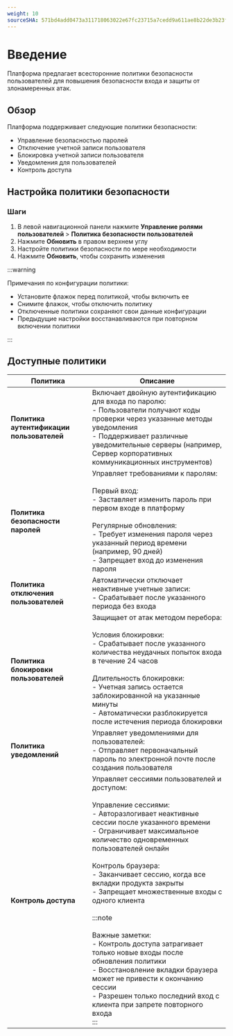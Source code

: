 ```yaml
---
weight: 10
sourceSHA: 571bd4add0473a311718063022e67fc23715a7cedd9a611ae8b22de3b23f9c16
---
```


# Введение

Платформа предлагает всесторонние политики безопасности пользователей для повышения безопасности входа и защиты от злонамеренных атак.

## Обзор

Платформа поддерживает следующие политики безопасности:

- Управление безопасностью паролей
- Отключение учетной записи пользователя
- Блокировка учетной записи пользователя
- Уведомления для пользователей
- Контроль доступа

## Настройка политики безопасности

### Шаги

1. В левой навигационной панели нажмите **Управление ролями пользователей** > **Политика безопасности пользователей**
2. Нажмите **Обновить** в правом верхнем углу
3. Настройте политики безопасности по мере необходимости
4. Нажмите **Обновить**, чтобы сохранить изменения

:::warning

Примечания по конфигурации политики:

- Установите флажок перед политикой, чтобы включить ее
- Снимите флажок, чтобы отключить политику
- Отключенные политики сохраняют свои данные конфигурации
- Предыдущие настройки восстанавливаются при повторном включении политики

:::

## Доступные политики

| Политика                               | Описание                                                                                                                                                                                                                                                                                                                                                                                                                                                                                                                                                                   |
| --------------------------------------- | ----------------------------------------------------------------------------------------------------------------------------------------------------------------------------------------------------------------------------------------------------------------------------------------------------------------------------------------------------------------------------------------------------------------------------------------------------------------------------------------------------------------------------------------------------------------------------- |
| **Политика аутентификации пользователей** | Включает двойную аутентификацию для входа по паролю:<br />- Пользователи получают коды проверки через указанные методы уведомления<br />- Поддерживает различные уведомительные серверы (например, Сервер корпоративных коммуникационных инструментов)                                                                                                                                                                                                                                                                                                                                    |
| **Политика безопасности паролей**           | Управляет требованиями к паролям:<br /><br />Первый вход:<br />- Заставляет изменить пароль при первом входе в платформу<br /><br />Регулярные обновления:<br />- Требует изменения пароля через указанный период времени (например, 90 дней)<br />- Запрещает вход до изменения пароля                                                                                                                                                                                                                                                                           |
| **Политика отключения пользователей**     | Автоматически отключает неактивные учетные записи:<br />- Срабатывает после указанного периода без входа                                                                                                                                                                                                                                                                                                                                                                                                                                                                                  |
| **Политика блокировки пользователей**      | Защищает от атак методом перебора:<br /><br />Условия блокировки:<br />- Срабатывает после указанного количества неудачных попыток входа в течение 24 часов<br /><br />Длительность блокировки:<br />- Учетная запись остается заблокированной на указанные минуты<br />- Автоматически разблокируется после истечения периода блокировки                                                                                                                                                                                                                       |
| **Политика уведомлений**                  | Управляет уведомлениями для пользователей:<br />- Отправляет первоначальный пароль по электронной почте после создания пользователя                                                                                                                                                                                                                                                                                                                                                                                                                                                                                       |
| **Контроль доступа**                       | Управляет сессиями пользователей и доступом:<br /><br />Управление сессиями:<br />- Авторазлогивает неактивные сессии после указанного времени<br />- Ограничивает максимальное количество одновременных пользователей онлайн<br /><br />Контроль браузера:<br />- Заканчивает сессию, когда все вкладки продукта закрыты<br />- Запрещает множественные входы с одного клиента<br /><br />:::note<br /><br />Важные заметки:<br />- Контроль доступа затрагивает только новые входы после обновления политики<br />- Восстановление вкладки браузера может не привести к окончанию сессии<br />- Разрешен только последний вход с клиента при запрете повторного входа<br />::: |
